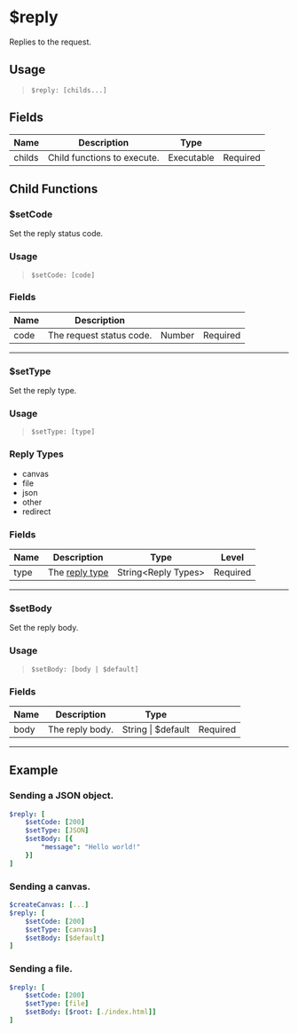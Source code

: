 # $reply
Replies to the request.

## Usage
> `$reply: [childs...]`

## Fields
| Name   | Description                 | Type       |          |
| ------ | --------------------------- | ---------- | -------- |
| childs | Child functions to execute. | Executable | Required |

## Child Functions
### $setCode
Set the reply status code.
### Usage
> `$setCode: [code]`
### Fields
| Name | Description              |        |          |
| ---- | ------------------------ | ------ | -------- |
| code | The request status code. | Number | Required |

---

### $setType
Set the reply type.
### Usage
> `$setType: [type]`
### Reply Types
- canvas
- file
- json
- other
- redirect
### Fields
| Name | Description                    | Type                | Level    |
| -----| ------------------------------ | ------------------- | -------- |
| type | The [reply type](#reply-types) | String\<Reply Types\> | Required |

---

### $setBody
Set the reply body.
### Usage
> `$setBody: [body | $default]`
### Fields
| Name | Description     | Type               |          |
| ---- | --------------- | ------------------ | -------- |
| body | The reply body. | String \| $default | Required |

---

## Example
### Sending a JSON object.
```yaml
$reply: [
    $setCode: [200]
    $setType: [JSON]
    $setBody: [{
        "message": "Hello world!"
    }]
]
```
### Sending a canvas.
```yaml
$createCanvas: [...]
$reply: [
    $setCode: [200]
    $setType: [canvas]
    $setBody: [$default]
]
```
### Sending a file.
```yaml
$reply: [
    $setCode: [200]
    $setType: [file]
    $setBody: [$root: [./index.html]]
]
```